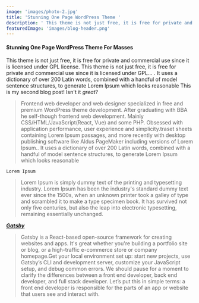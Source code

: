 ```yaml
---
image: 'images/photo-2.jpg'
title: 'Stunning One Page WordPress Theme '
description: ' This theme is not just free, it is free for private and commercial use since it is licensed under GPL…  '
featuredImage: 'images/blog-header.png'
---
```


#### Stunning One Page WordPress Theme For Masses

This theme is not just free, it is free for private and commercial use since it is licensed under GPL license.
This theme is not just free, it is free for private and commercial use since it is licensed under GPL…
. It uses a dictionary of over 200 Latin words, combined with a handful of model sentence structures, to generate Lorem Ipsum which looks reasonable
This is my second blog post! Isn't it _great_?

> Frontend web developer and web designer specialized in free and premium WordPress theme development. After graduating with BBA he self-though frontend web development. Mainly CSS/HTML/JavaScript(React, Vue) and some PHP. Obsessed with application performance, user experience and simplicity.traset sheets containing Lorem Ipsum passages, and more recently with desktop publishing software like Aldus PageMaker including versions of Lorem Ipsum.. It uses a dictionary of over 200 Latin words, combined with a handful of model sentence structures, to generate Lorem Ipsum which looks reasonable

`Lorem Ipsum`

> Lorem Ipsum is simply dummy text of the printing and typesetting industry. Lorem Ipsum has been the industry's standard dummy text ever since the 1500s, when an unknown printer took a galley of type and scrambled it to make a type specimen book.
> It has survived not only five centuries, but also the leap into electronic typesetting, remaining essentially unchanged.

**_[Gatsby](https://www.gatsbyjs.com/)_**

> Gatsby is a React-based open-source framework for creating websites and apps. It's great whether you're building a portfolio site or blog, or a high-traffic e-commerce store or company homepage.Get your local environment set up: start new projects, use Gatsby’s CLI and development server, customize your JavaScript setup, and debug common errors.
> We should pause for a moment to clarify the differences between a front end developer, back end developer, and full stack developer. Let’s put this in simple terms: a front end developer is responsible for the parts of an app or website that users see and interact with.
